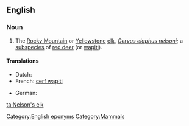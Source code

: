 ==English==
{{wikipedia|red deer}}

===Noun===
{{en-noun|sg=[[Nelson]]'s [[elk]]|Nelson's elk}}

# The [[Rocky Mountain]] or [[Yellowstone]] [[elk]], ''[[Cervus elaphus nelsoni]]''; a [[subspecies]] of [[red deer]] (or [[wapiti]]).

====Translations====
{{rfc-tsort|unknown line format:  tran-mid }}
{{trans-top|}}
* Dutch: {{t-|nl|wapiti|m}}
* French: [[cerf wapiti]] {{m}}
{{tran-mid}}
* German: {{t-|de|Wapiti}}
{{trans-bottom}}

[[Category:English eponyms]]
[[Category:Mammals]]

[[ta:Nelson's elk]]